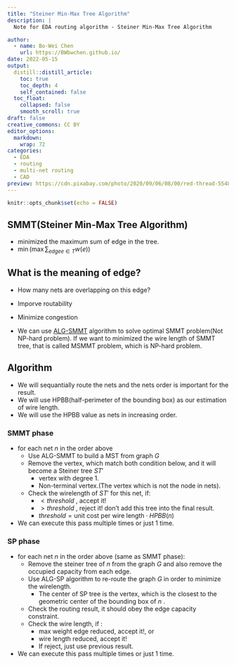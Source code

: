 ```yaml
---
title: "Steiner Min-Max Tree Algorithm"
description: |
  Note for EDA routing algorithm - Steiner Min-Max Tree Algorithm

author:
  - name: Bo-Wei Chen
    url: https://BWbwchen.github.io/
date: 2022-05-15
output:
  distill::distill_article:
    toc: true
    toc_depth: 4
    self_contained: false
  toc_float: 
    collapsed: false
    smooth_scroll: true
draft: false
creative_commons: CC BY
editor_options: 
  markdown: 
    wrap: 72
categories:
  - EDA
  - routing
  - multi-net routing
  - CAD
preview: https://cdn.pixabay.com/photo/2020/09/06/08/00/red-thread-5548304_960_720.jpg
---
```



```r
knitr::opts_chunk$set(echo = FALSE)
```

## SMMT(Steiner Min-Max Tree Algorithm)
- minimized the maximum sum of edge in the tree.
- $\min (\max \sum_{edge e \in T} w(e))$

## What is the meaning of edge?
- How many nets are overlapping on this edge?
- Imporve routability
- Minimize congestion

- We can use [ALG-SMMT](https://limsk.ece.gatech.edu/course/ece6133/papers/min-max.pdf) algorithm to solve optimal SMMT problem(Not NP-hard problem). If we want to minimized the wire length of SMMT tree, that is called MSMMT problem, which is NP-hard problem.

## Algorithm
- We will sequantially route the nets and the nets order is important for the result.
- We will use HPBB(half-perimeter of the bounding box) as our estimation of wire length.
- We will use the HPBB value as nets in increasing order.

### SMMT phase
- for each net $n$ in the order above
	- Use ALG-SMMT to build a MST from graph $G$
	- Remove the vertex, which match both condition below, and it will become a Steiner tree $ST'$
		- vertex with degree 1.
		- Non-terminal vertex.(The vertex which is not the node in nets).
	- Check the wirelength of $ST'$ for this net, if:
		- $< threshold$ , accept it!
		- $> threshold$ , reject it! don't add this tree into the final result.
		- $threshold = \text{unit cost per wire length} \cdot HPBB(n)$
- We can execute this pass multiple times or just 1 time.

### SP phase
- for each net $n$ in the order above (same as SMMT phase):
	- Remove the steiner tree of $n$ from the graph $G$ and also remove the occupied capacity from each edge.
	- Use ALG-SP algorithm to re-route the graph $G$ in order to minimize the wirelength.
		- The center of SP tree is the vertex, which is the closest to the geometric center of the bounding box of $n$ .
	- Check the routing result, it should obey the edge capacity constraint.
	- Check the wire length, if :
		- max weight edge reduced, accept it!, or
		- wire length reduced, accept it!
		- If reject, just use previous result.
- We can execute this pass multiple times or just 1 time.



